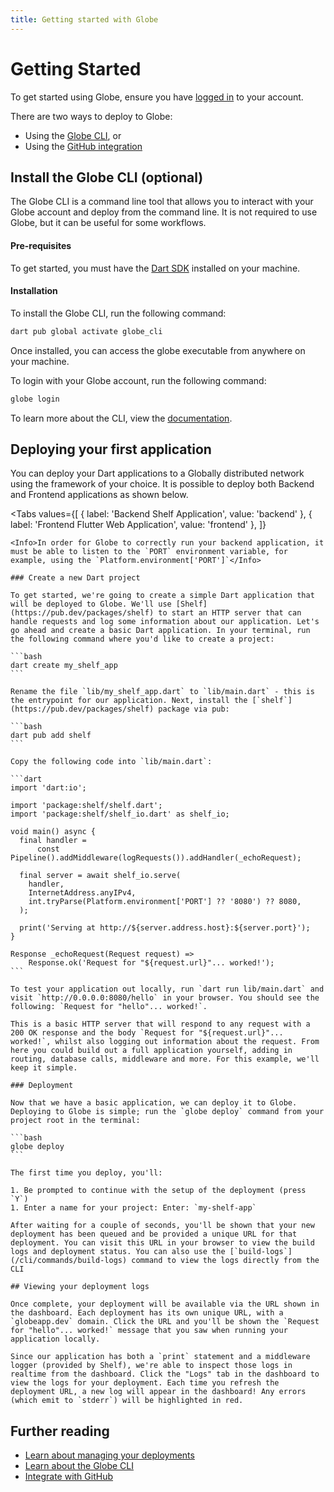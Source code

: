```yaml
---
title: Getting started with Globe
---
```


# Getting Started

To get started using Globe, ensure you have [logged in](https://globe.dev/login) to your account.

There are two ways to deploy to Globe:
- Using the [Globe CLI](#install-the-globe-cli-optional), or
- Using the [GitHub integration](/deployments/github-integration)

## Install the Globe CLI (optional)

The Globe CLI is a command line tool that allows you to interact with your Globe account and deploy from the command line. It is not required to use Globe, but it can be useful for some workflows.

#### Pre-requisites

To get started, you must have the [Dart SDK](https://dart.dev/get-dart) installed on your machine.

#### Installation

To install the Globe CLI, run the following command:

```bash
dart pub global activate globe_cli
```

Once installed, you can access the globe executable from anywhere on your machine.

To login with your Globe account, run the following command:

```bash
globe login
```

To learn more about the CLI, view the [documentation](/cli).

## Deploying your first application

You can deploy your Dart applications to a Globally distributed network using the framework of your choice. It is possible to deploy both Backend and Frontend applications as shown below.

<Tabs
  values={[
    { label: 'Backend Shelf Application', value: 'backend' },
    { label: 'Frontend Flutter Web Application', value: 'frontend' },
  ]}
>
  <TabItem value="backend">

    <Info>In order for Globe to correctly run your backend application, it must be able to listen to the `PORT` environment variable, for example, using the `Platform.environment['PORT']`</Info>

    ### Create a new Dart project

    To get started, we're going to create a simple Dart application that will be deployed to Globe. We'll use [Shelf](https://pub.dev/packages/shelf) to start an HTTP server that can handle requests and log some information about our application. Let's go ahead and create a basic Dart application. In your terminal, run the following command where you'd like to create a project:

    ```bash
    dart create my_shelf_app
    ```

    Rename the file `lib/my_shelf_app.dart` to `lib/main.dart` - this is the entrypoint for our application. Next, install the [`shelf`](https://pub.dev/packages/shelf) package via pub:

    ```bash
    dart pub add shelf
    ```

    Copy the following code into `lib/main.dart`:

    ```dart
    import 'dart:io';

    import 'package:shelf/shelf.dart';
    import 'package:shelf/shelf_io.dart' as shelf_io;

    void main() async {
      final handler =
          const Pipeline().addMiddleware(logRequests()).addHandler(_echoRequest);

      final server = await shelf_io.serve(
        handler,
        InternetAddress.anyIPv4,
        int.tryParse(Platform.environment['PORT'] ?? '8080') ?? 8080,
      );

      print('Serving at http://${server.address.host}:${server.port}');
    }

    Response _echoRequest(Request request) =>
        Response.ok('Request for "${request.url}"... worked!');
    ```

    To test your application out locally, run `dart run lib/main.dart` and visit `http://0.0.0.0:8080/hello` in your browser. You should see the following: `Request for "hello"... worked!`.

    This is a basic HTTP server that will respond to any request with a 200 OK response and the body `Request for "${request.url}"... worked!`, whilst also logging out information about the request. From here you could build out a full application yourself, adding in routing, database calls, middleware and more. For this example, we'll keep it simple.

    ### Deployment

    Now that we have a basic application, we can deploy it to Globe. Deploying to Globe is simple; run the `globe deploy` command from your project root in the terminal:

    ```bash
    globe deploy
    ```

    The first time you deploy, you'll:

    1. Be prompted to continue with the setup of the deployment (press `Y`)
    1. Enter a name for your project: Enter: `my-shelf-app`

    After waiting for a couple of seconds, you'll be shown that your new deployment has been queued and be provided a unique URL for that deployment. You can visit this URL in your browser to view the build logs and deployment status. You can also use the [`build-logs`](/cli/commands/build-logs) command to view the logs directly from the CLI

    ## Viewing your deployment logs

    Once complete, your deployment will be available via the URL shown in the dashboard. Each deployment has its own unique URL, with a `globeapp.dev` domain. Click the URL and you'll be shown the `Request for "hello"... worked!` message that you saw when running your application locally.

    Since our application has both a `print` statement and a middleware logger (provided by Shelf), we're able to inspect those logs in realtime from the dashboard. Click the "Logs" tab in the dashboard to view the logs for your deployment. Each time you refresh the deployment URL, a new log will appear in the dashboard! Any errors (which emit to `stderr`) will be highlighted in red.
  </TabItem>

  <TabItem value="frontend">
  </TabItem>
</Tabs>


## Further reading

- [Learn about managing your deployments](/deployments)
- [Learn about the Globe CLI](/cli)
- [Integrate with GitHub](/deployments/github-integration)
